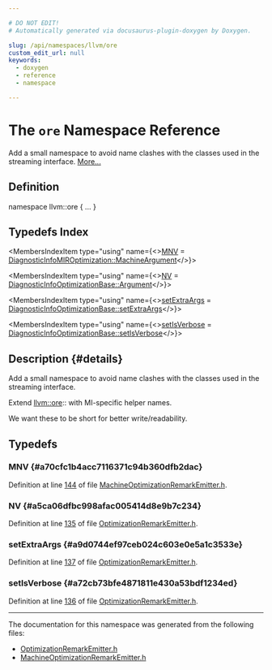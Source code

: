 ```yaml
---

# DO NOT EDIT!
# Automatically generated via docusaurus-plugin-doxygen by Doxygen.

slug: /api/namespaces/llvm/ore
custom_edit_url: null
keywords:
  - doxygen
  - reference
  - namespace

---
```





# The `ore` Namespace Reference

<DoxygenPage pluginConfig={pluginConfig}>

Add a small namespace to avoid name clashes with the classes used in the streaming interface. <a href="#details">More...</a>

## Definition

<CodeBlock>namespace llvm::ore &#123; ... &#125;</CodeBlock>

## Typedefs Index

<MembersIndex>

<MembersIndexItem
  type="using"
  name={<><a href="#a70cfc1b4acc7116371c94b360dfb2dac">MNV</a> = <a href="/docs/api/structs/llvm/diagnosticinfomiroptimization/machineargument">DiagnosticInfoMIROptimization::MachineArgument</a></>}>
</MembersIndexItem>

<MembersIndexItem
  type="using"
  name={<><a href="#a5ca06dfbc998afac005414d8e9b7c234">NV</a> = <a href="/docs/api/structs/llvm/diagnosticinfooptimizationbase/argument">DiagnosticInfoOptimizationBase::Argument</a></>}>
</MembersIndexItem>

<MembersIndexItem
  type="using"
  name={<><a href="#a9d0744ef97ceb024c603e0e5a1c3533e">setExtraArgs</a> = <a href="/docs/api/structs/llvm/diagnosticinfooptimizationbase/setextraargs">DiagnosticInfoOptimizationBase::setExtraArgs</a></>}>
</MembersIndexItem>

<MembersIndexItem
  type="using"
  name={<><a href="#a72cb73bfe4871811e430a53bdf1234ed">setIsVerbose</a> = <a href="/docs/api/structs/llvm/diagnosticinfooptimizationbase/setisverbose">DiagnosticInfoOptimizationBase::setIsVerbose</a></>}>
</MembersIndexItem>

</MembersIndex>

## Description {#details}

Add a small namespace to avoid name clashes with the classes used in the streaming interface.

Extend <a href="/docs/api/namespaces/llvm/ore">llvm::ore</a>:: with MI-specific helper names.

We want these to be short for better write/readability.

<SectionDefinition>

## Typedefs

### MNV {#a70cfc1b4acc7116371c94b360dfb2dac}

<MemberDefinition
  prototype="using llvm::ore::MNV =  DiagnosticInfoMIROptimization::MachineArgument">

Definition at line <a href="/docs/api/files/include/include/llvm/include/llvm/codegen/machineoptimizationremarkemitter-h/#l00144">144</a> of file <a href="/docs/api/files/include/include/llvm/include/llvm/codegen/machineoptimizationremarkemitter-h">MachineOptimizationRemarkEmitter.h</a>.
</MemberDefinition>

### NV {#a5ca06dfbc998afac005414d8e9b7c234}

<MemberDefinition
  prototype="using llvm::ore::NV =  DiagnosticInfoOptimizationBase::Argument">

Definition at line <a href="/docs/api/files/include/include/llvm/include/llvm/analysis/optimizationremarkemitter-h/#l00135">135</a> of file <a href="/docs/api/files/include/include/llvm/include/llvm/analysis/optimizationremarkemitter-h">OptimizationRemarkEmitter.h</a>.
</MemberDefinition>

### setExtraArgs {#a9d0744ef97ceb024c603e0e5a1c3533e}

<MemberDefinition
  prototype="using llvm::ore::setExtraArgs =  DiagnosticInfoOptimizationBase::setExtraArgs">

Definition at line <a href="/docs/api/files/include/include/llvm/include/llvm/analysis/optimizationremarkemitter-h/#l00137">137</a> of file <a href="/docs/api/files/include/include/llvm/include/llvm/analysis/optimizationremarkemitter-h">OptimizationRemarkEmitter.h</a>.
</MemberDefinition>

### setIsVerbose {#a72cb73bfe4871811e430a53bdf1234ed}

<MemberDefinition
  prototype="using llvm::ore::setIsVerbose =  DiagnosticInfoOptimizationBase::setIsVerbose">

Definition at line <a href="/docs/api/files/include/include/llvm/include/llvm/analysis/optimizationremarkemitter-h/#l00136">136</a> of file <a href="/docs/api/files/include/include/llvm/include/llvm/analysis/optimizationremarkemitter-h">OptimizationRemarkEmitter.h</a>.
</MemberDefinition>

</SectionDefinition>

<hr/>

The documentation for this namespace was generated from the following files:

<ul>
<li><a href="/docs/api/files/include/include/llvm/include/llvm/analysis/optimizationremarkemitter-h">OptimizationRemarkEmitter.h</a></li>
<li><a href="/docs/api/files/include/include/llvm/include/llvm/codegen/machineoptimizationremarkemitter-h">MachineOptimizationRemarkEmitter.h</a></li>
</ul>

</DoxygenPage>
